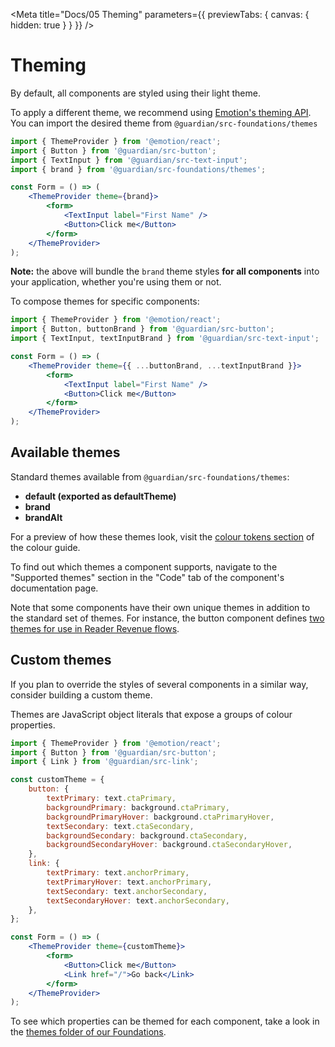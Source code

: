 
<Meta
	title="Docs/05 Theming"
	parameters={{ previewTabs: { canvas: { hidden: true } } }}
/>

# Theming

By default, all components are styled using their light theme.

To apply a different theme, we recommend using [Emotion's theming API](https://emotion.sh/docs/theming). You can import the desired theme from `@guardian/src-foundations/themes`

```jsx
import { ThemeProvider } from '@emotion/react';
import { Button } from '@guardian/src-button';
import { TextInput } from '@guardian/src-text-input';
import { brand } from '@guardian/src-foundations/themes';

const Form = () => (
	<ThemeProvider theme={brand}>
		<form>
			<TextInput label="First Name" />
			<Button>Click me</Button>
		</form>
	</ThemeProvider>
);
```

**Note:** the above will bundle the `brand` theme styles **for all components** into your application, whether you're using them or not.

To compose themes for specific components:

```jsx
import { ThemeProvider } from '@emotion/react';
import { Button, buttonBrand } from '@guardian/src-button';
import { TextInput, textInputBrand } from '@guardian/src-text-input';

const Form = () => (
	<ThemeProvider theme={{ ...buttonBrand, ...textInputBrand }}>
		<form>
			<TextInput label="First Name" />
			<Button>Click me</Button>
		</form>
	</ThemeProvider>
);
```

## Available themes

Standard themes available from `@guardian/src-foundations/themes`:

-   **default (exported as defaultTheme)**
-   **brand**
-   **brandAlt**

For a preview of how these themes look, visit the [colour tokens section](https://theguardian.design/2a1e5182b/p/1377a6-tokens/b/293ddb) of the colour guide.

To find out which themes a component supports, navigate to the "Supported themes" section in the "Code" tab of the component's documentation page.

Note that some components have their own unique themes in addition to the standard set of themes. For instance, the button component defines [two themes for use in Reader Revenue flows](https://theguardian.design/2a1e5182b/p/435225-button/t/41a3ce).

## Custom themes

If you plan to override the styles of several components in a similar way, consider building a custom theme.

Themes are JavaScript object literals that expose a groups of colour properties.

```jsx
import { ThemeProvider } from '@emotion/react';
import { Button } from '@guardian/src-button';
import { Link } from '@guardian/src-link';

const customTheme = {
	button: {
		textPrimary: text.ctaPrimary,
		backgroundPrimary: background.ctaPrimary,
		backgroundPrimaryHover: background.ctaPrimaryHover,
		textSecondary: text.ctaSecondary,
		backgroundSecondary: background.ctaSecondary,
		backgroundSecondaryHover: background.ctaSecondaryHover,
	},
	link: {
		textPrimary: text.anchorPrimary,
		textPrimaryHover: text.anchorPrimary,
		textSecondary: text.anchorSecondary,
		textSecondaryHover: text.anchorSecondary,
	},
};

const Form = () => (
	<ThemeProvider theme={customTheme}>
		<form>
			<Button>Click me</Button>
			<Link href="/">Go back</Link>
		</form>
	</ThemeProvider>
);
```

To see which properties can be themed for each component, take a look in the [themes folder of our Foundations](https://github.com/guardian/source/tree/main/packages/@guardian/src-foundations/src/themes).
